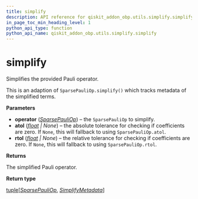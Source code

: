 ```yaml
---
title: simplify
description: API reference for qiskit_addon_obp.utils.simplify.simplify
in_page_toc_min_heading_level: 1
python_api_type: function
python_api_name: qiskit_addon_obp.utils.simplify.simplify
---
```


# simplify

<Function id="qiskit_addon_obp.utils.simplify.simplify" isDedicatedPage={true} github="https://github.com/Qiskit/qiskit-addon-obp/tree/main/qiskit_addon_obp/utils/simplify.py#L83-L171" signature="simplify(operator, *, atol=None, rtol=None)">
  Simplifies the provided Pauli operator.

  This is an adaption of `SparsePauliOp.simplify()` which tracks metadata of the simplified terms.

  **Parameters**

  *   **operator** ([*SparsePauliOp*](/api/qiskit/qiskit.quantum_info.SparsePauliOp "(in Qiskit v1.2)")) – the `SparsePauliOp` to simplify.
  *   **atol** ([*float*](https://docs.python.org/3/library/functions.html#float "(in Python v3.13)") *| None*) – the absolute tolerance for checking if coefficients are zero. If `None`, this will fallback to using `SparsePauliOp.atol`.
  *   **rtol** ([*float*](https://docs.python.org/3/library/functions.html#float "(in Python v3.13)") *| None*) – the relative tolerance for checking if coefficients are zero. If `None`, this will fallback to using `SparsePauliOp.rtol`.

  **Returns**

  The simplified Pauli operator.

  **Return type**

  [tuple](https://docs.python.org/3/library/stdtypes.html#tuple "(in Python v3.13)")\[[*SparsePauliOp*](/api/qiskit/qiskit.quantum_info.SparsePauliOp "(in Qiskit v1.2)"), [*SimplifyMetadata*](qiskit_addon_obp.utils.simplify.SimplifyMetadata "qiskit_addon_obp.utils.simplify.SimplifyMetadata")]
</Function>

